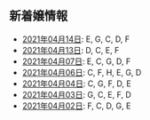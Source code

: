 新着嬢情報
----

- [2021年04月14日](/new/2021-04-14): E, G, C, D, F
- [2021年04月13日](/new/2021-04-13): D, C, E, F
- [2021年04月07日](/new/2021-04-07): E, C, G, D, F
- [2021年04月06日](/new/2021-04-06): C, F, H, E, G, D
- [2021年04月04日](/new/2021-04-04): C, G, F, D, E
- [2021年04月03日](/new/2021-04-03): G, C, E, F, D
- [2021年04月02日](/new/2021-04-02): F, C, D, G, E
